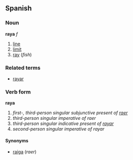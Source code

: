==Spanish==
===Noun===
'''raya''' ''f''

# [[line]]
# [[limit]]
# [[ray]] (''fish'')

===Related terms===
*[[rayar]]

===Verb form===
'''raya'''

# ''first-, third-person singular subjunctive present of [[raer]]''
# ''third-person singular imperative of raer''
# ''third-person singular indicative present of [[rayar]]''
# ''second-person singular imperative of rayar''

====Synonyms====
*[[raiga]] (''raer'')